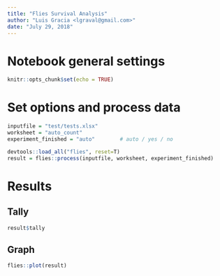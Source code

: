 ```yaml
---
title: "Flies Survival Analysis"
author: "Luis Gracia <lgraval@gmail.com>"
date: "July 29, 2018"
---
```


# Notebook general settings
```r
knitr::opts_chunk$set(echo = TRUE)
```

# Set options and process data
```r
inputfile = "test/tests.xlsx"
worksheet = "auto_count"
experiment_finished = "auto"        # auto / yes / no

devtools::load_all("flies", reset=T)
result = flies::process(inputfile, worksheet, experiment_finished)
```

# Results

## Tally
```r
result$tally
```

## Graph
```r
flies::plot(result)
```
